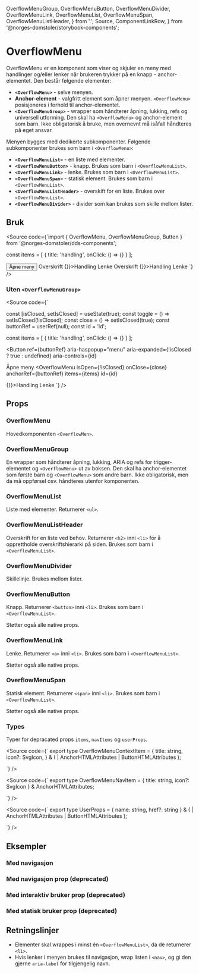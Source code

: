   OverflowMenuGroup,
  OverflowMenuButton,
  OverflowMenuDivider,
  OverflowMenuLink,
  OverflowMenuList,
  OverflowMenuSpan,
  OverflowMenuListHeader,
} from '.';
  Source,
  ComponentLinkRow,
} from '@norges-domstoler/storybook-components';

<Meta of={OverflowMenuStories} />

# OverflowMenu

<ComponentLinkRow
  docsHref="https://design.domstol.no/987b33f71/p/76d235-overflowmenu/b/5650fd"
  figmaHref="https://www.figma.com/file/ewqSDmkgqDQ5PyOsRp4V5b/?node-id=5773%3A159680"
  githubHref="https://github.com/domstolene/designsystem/tree/main/packages/components/src/components/OverflowMenu"
  storybookHref="https://domstolene.github.io/designsystem/?path=/story/dds-components-overflowmenu--default"
  withBottomSpacing
/>

OverflowMenu er en komponent som viser og skjuler en meny med handlinger og/eller lenker når brukeren trykker på en knapp - anchor-elementet. Den består følgende elementer:

- **`<OverflowMenu>`** - selve menyen.
- **Anchor-element** - valgfritt element som åpner menyen. `<OverflowMenu>` posisjoneres i forhold til anchor-elementet.
- **`<OverflowMenuGroup>`** - wrapper som håndterer åpning, lukking, refs og universell utforming. Den skal ha `<OverflowMenu>` og anchor-element som barn. Ikke obligatorisk å bruke, men overnevnt må isåfall håndteres på eget ansvar.

Menyen bygges med dedikerte subkomponenter. Følgende subkomponenter brukes som barn i `<OverflowMenu>`:

- **`<OverflowMenuList>`** - en liste med elementer.
- **`<OverflowMenuButton>`** - knapp. Brukes som barn i `<OverflowMenuList>`.
- **`<OverflowMenuLink>`** - lenke. Brukes som barn i `<OverflowMenuList>`.
- **`<OverflowMenuSpan>`** - statisk element. Brukes som barn i `<OverflowMenuList>`.
- **`<OverflowMenuListHeader>`** - overskift for en liste. Brukes over `<OverflowMenuList>`.
- **`<OverflowMenuDivider>`** - divider som kan brukes som skille mellom lister.

## Bruk

<Source
  code={`import { OverflowMenu, OverflowMenuGroup, Button } from '@norges-domstoler/dds-components';

const items = [
{ title: 'handling', onClick: () => {} }
];

<OverflowMenuGroup>
  <Button>Åpne meny</Button>
  <OverflowMenu>
    <OverflowMenuList>
      <OverflowMenuListHeader>Overskrift</OverflowMenuListHeader>
      <OverflowMenuButton onClick={() => {}}>Handling</OverflowMenuButton>
      <OverflowMenuLink href="/">Lenke</OverflowMenuLink>
    </OverflowMenuList>
    <OverflowMenuDivider />
    <OverflowMenuList>
      <OverflowMenuListHeader>Overskrift</OverflowMenuListHeader>
      <OverflowMenuButton onClick={() => {}}>Handling</OverflowMenuButton>
      <OverflowMenuLink href="/">Lenke</OverflowMenuLink>
    </OverflowMenuList>
  </OverflowMenu>
</OverflowMenuGroup>
`} />

### Uten `<OverflowMenuGroup>`

<Source
  code={`

const [isClosed, setIsClosed] = useState(true);
const toggle = () => setIsClosed(!isClosed);
const close = () => setIsClosed(true);
const buttonRef = userRef(null);
const id = 'id';

const items = [
{ title: 'handling', onClick: () => {} }
];

<Button
  ref={buttonRef}
  aria-haspopup="menu"
  aria-expanded={!isClosed ? true : undefined}
  aria-controls={id}
>
  Åpne meny
</Button>
<OverflowMenu
  isOpen={!isClosed}
  onClose={close}
  anchorRef={buttonRef}
  items={items}
  id={id}
>
  <OverflowMenuList>
    <OverflowMenuButton onClick={() => {}}>Handling</OverflowMenuButton>
    <OverflowMenuLink href="/">Lenke</OverflowMenuLink>
  </OverflowMenuList>
</OverflowMenu>
`} />

## Props

### OverflowMenu

Hovedkomponenten `<OverflowMen>`.

<Canvas>
  <Story of={OverflowMenuStories.Default} />
</Canvas>
<Controls of={OverflowMenuStories.Default} />

### OverflowMenuGroup

En wrapper som håndterer åpning, lukking, ARIA og refs for trigger-elementet og `<OverflowMenu>` ut av boksen. Den skal ha anchor-elementet som første barn og `<OverflowMenu>` som andre barn. Ikke obligatorisk, men da må oppførsel osv. håndteres utenfor komponenten.

<ArgTypes of={OverflowMenuGroup} />

### OverflowMenuList

Liste med elementer. Returnerer `<ul>`.

### OverflowMenuListHeader

Overskrift for en liste ved behov. Returnerer `<h2>` inni `<li>` for å opprettholde overskriftshierarki på siden. Brukes som barn i `<OverflowMenuList>`.

### OverflowMenuDivider

Skillelinje. Brukes mellom lister.

<ArgTypes of={OverflowMenuDivider} />

### OverflowMenuButton

Knapp. Returnerer `<button>` inni `<li>`. Brukes som barn i `<OverflowMenuList>`.

<ArgTypes of={OverflowMenuButton} />

Støtter også alle native props.

### OverflowMenuLink

Lenke. Returnerer `<a>` inni `<li>`. Brukes som barn i `<OverflowMenuList>`.

<ArgTypes of={OverflowMenuLink} />
Støtter også alle native props.

### OverflowMenuSpan

Statisk element. Returnerer `<span>` inni `<li>`. Brukes som barn i `<OverflowMenuList>`.

<ArgTypes of={OverflowMenuSpan} />
Støtter også alle native props.

### Types

Typer for depracated props `items`, `navItems` og `userProps`.

<Source
  code={`
  export type OverflowMenuContextItem = {
  title: string,
  icon?: SvgIcon,
  } & (
  | AnchorHTMLAttributes<HTMLAnchorElement>
  | ButtonHTMLAttributes<HTMLButtonElement>
  );

`}
/>

<Source
  code={`
  export type OverflowMenuNavItem = {
  title: string,
  icon?: SvgIcon
  } & AnchorHTMLAttributes<HTMLAnchorElement>;

`}
/>

<Source
  code={`
  export type UserProps = {
  name: string,
  href?: string
  } & (
  | AnchorHTMLAttributes<HTMLAnchorElement>
  | ButtonHTMLAttributes<HTMLButtonElement>
  );

`}
/>

## Eksempler

### Med navigasjon

<Canvas of={OverflowMenuStories.WithNavigation} />

### Med navigasjon prop (deprecated)

<Canvas of={OverflowMenuStories.WithNavItemsProp} />

### Med interaktiv bruker prop (deprecated)

<Canvas of={OverflowMenuStories.WithInteractiveUserProp} />

### Med statisk bruker prop (deprecated)

<Canvas of={OverflowMenuStories.WithStaticUserProp} />

## Retningslinjer

- Elementer skal wrappes i minst én `<OverflowMenuList>`, da de returnerer `<li>`.
- Hvis lenker i menyen brukes til navigasjon, wrap listen i `<nav>`, og gi den gjerne `aria-label` for tilgjengelig navn.

